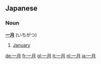 ==Japanese==
===Noun===
'''[[一]][[月]]''' (いちがつ)

# [[January]]

[[de:一月]]
[[fr:一月]]
[[gl:一月]]
[[it:一月]]
[[nl:一月]]
[[ja:一月]]